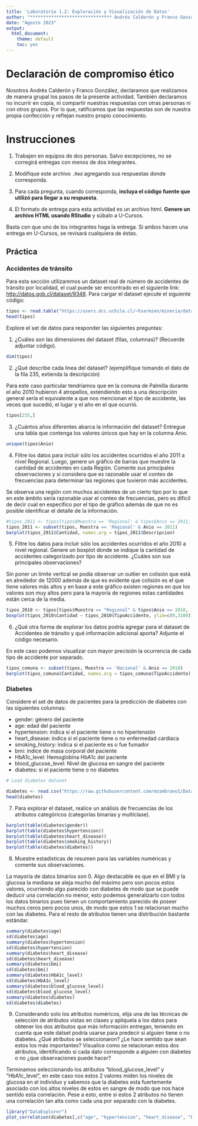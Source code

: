 ```yaml
---
title: 'Laboratorio 1.2: Exploración y Visualización de Datos'
author: "******************************* Andrés Calderón y Franco González *******************************"
date: "Agosto 2023"
output: 
  html_document: 
    theme: default
    toc: yes
---
```


# Declaración de compromiso ético

Nosotros Andrés Calderón y Franco González, declaramos que realizamos de manera grupal los pasos de la presente actividad. También declaramos no incurrir en copia, ni compartir nuestras respuestas con otras personas ni con otros grupos. Por lo que, ratificamos que las respuestas son de nuestra propia confección y reflejan nuestro propio conocimiento.

# Instrucciones

1.  Trabajen en equipos de dos personas. Salvo excepciones, no se corregirá entregas con menos de dos integrantes.

2.  Modifique este archivo `.Rmd` agregando sus respuestas donde corresponda.

3.  Para cada pregunta, cuando corresponda, **incluya el código fuente que utilizó para llegar a su respuesta**.

4.  El formato de entrega para esta actividad es un archivo html. **Genere un archivo HTML usando RStudio** y súbalo a U-Cursos.

Basta con que uno de los integrantes haga la entrega. Si ambos hacen una entrega en U-Cursos, se revisará cualquiera de éstas.

## Práctica

### Accidentes de tránsito

Para esta sección utilizaremos un dataset real de número de accidentes de tránsito por localidad, el cual puede ser encontrado en el siguiente link: <http://datos.gob.cl/dataset/9348>. Para cargar el dataset ejecute el siguiente código:

```r
tipos <- read.table("https://users.dcc.uchile.cl/~hsarmien/mineria/datasets/accidentes_2010_2011.txt")
head(tipos)
```

Explore el set de datos para responder las siguientes preguntas:

1.  ¿Cuáles son las dimensiones del dataset (filas, columnas)? (Recuerde adjuntar código).

```r
dim(tipos)
```

2.  ¿Qué describe cada línea del dataset? (ejemplifique tomando el dato de la fila 235, extienda la descripción)

Para este caso particular tendríamos que en la comuna de Palmilla durante el año 2010 hubieron 4 atropellos, extendiendo esto a una descripción general sería el equivalente a que nos mencionan el tipo de accidente, las veces que sucedió, el lugar y el año en el que ocurrió.

```r
tipos[235,]
```

3.  ¿Cuántos años diferentes abarca la información del dataset? Entregue una tabla que contenga los valores únicos que hay en la columna Anio.

```r
unique(tipos$Anio)
```

4.  Filtre los datos para incluir sólo los accidentes ocurridos el año 2011 a nivel Regional. Luego, genere un gráfico de barras que muestre la cantidad de accidentes en cada Región. Comente sus principales observaciones y si considera que es razonable usar el conteo de frecuencias para determinar las regiones que tuvieron más accidentes.

Se observa una región con muchos accidentes de un cierto tipo por lo que en este ámbito sería razonable usar el conteo de frecuencias, pero es díficil de decir cual en específico por el tipo de gráfico además de que no es posible identificar el detalle de la información.

```r
#tipos_2011 <- tipos[tipos$Muestra == 'Regional' & tipos$Anio == 2011, ]
tipos_2011 <- subset(tipos, Muestra == 'Regional' & Anio == 2011)
barplot(tipos_2011$Cantidad, names.arg = tipos_2011$Descripcion)
```

5.  Filtre los datos para incluir sólo los accidentes ocurridos el año 2010 a nivel regional. Genere un boxplot donde se indique la cantidad de accidentes categorizado por tipo de accidente. ¿Cuáles son sus principales observaciones?

Sin poner un límite vertical se podía observar un outlier en colisión que está en alrededor de 12000 además de que es evidente que colisión es el que tiene valores más altos y en base a este gráfico existen regiones en que los valores son muy altos pero para la mayoría de regiones estas cantidades están cerca de la media.
```r
tipos_2010 <- tipos[tipos$Muestra == "Regional" & tipos$Anio == 2010, ]
boxplot(tipos_2010$Cantidad ~ tipos_2010$TipoAccidente, ylim=c(0,3100))
```

6.  ¿Qué otra forma de explorar los datos podría agregar para el dataset de Accidentes de tránsito y qué información adicional aporta? Adjunte el código necesario.

En este caso podemos visualizar con mayor precisión la ocurrencia de cada tipo de accidente por separado.

```r
tipos_comuna <- subset(tipos, Muestra == 'Nacional' & Anio == 2010)
barplot(tipos_comuna$Cantidad, names.arg = tipos_comuna$TipoAccidente)
```

### Diabetes

Considere el set de datos de pacientes para la predicción de diabetes con las siguientes columnas:

-   gender: género del paciente
-   age: edad del paciente
-   hypertension: indica si el paciente tiene o no hipertensión
-   heart_disease: indica si el paciente tiene o no enfermedad cardiaca
-   smoking_history: indica si el paciente es o fue fumador
-   bmi: indice de masa corporal del paciente
-   HbA1c_level: Hemoglobina HbA1c del paciente
-   blood_glucose_level: Nivel de glucosa en sangre del paciente
-   diabetes: si el paciente tiene o no diabetes

```r
# Load diabetes dataset

diabetes <- read.csv("https://raw.githubusercontent.com/mzambrano1/Datasets-CC5205-otono-2023/master/lab1.2%202023-2/diabetes_prediction_dataset.csv")
head(diabetes)
```

7.  Para explorar el dataset, realice un análisis de frecuencias de los atributos categóricos (categorías binarias y multiclase).

```r
barplot(table(diabetes$gender))
barplot(table(diabetes$hypertension))
barplot(table(diabetes$heart_disease))
barplot(table(diabetes$smoking_history))
barplot(table(diabetes$diabetes))
```

8.  Muestre estadísticas de resumen para las variables numéricas y comente sus observaciones.

La mayoría de datos binarios son 0. Algo destacable es que en el BMI y la glucosa la mediana se aleja mucho del máximo pero son pocos estos valores, ocurriendo algo parecido con diabetes de modo que se puede deducir una correlación no menor, esto podemos generalizarlo con todos los datos binarios pues tienen un comportamiento parecido de poseer muchos ceros pero pocos unos, de modo que estos 1 se relacionan mucho con las diabetes. Para el resto de atributos tienen una distribución bastante estándar.

```r
summary(diabetes$age)
sd(diabetes$age)
summary(diabetes$hypertension)
sd(diabetes$hypertension)
summary(diabetes$heart_disease)
sd(diabetes$heart_disease)
summary(diabetes$bmi)
sd(diabetes$bmi)
summary(diabetes$HbA1c_level)
sd(diabetes$HbA1c_level)
summary(diabetes$blood_glucose_level)
sd(diabetes$blood_glucose_level)
summary(diabetes$diabetes)
sd(diabetes$diabetes)
```

9.  Considerando solo los atributos numéricos, elija una de las técnicas de selección de atributos vistas en clases y apliquela a los datos para obtener los dos atributos que más información entregan, teniendo en cuenta que este datset podría usarse para predecir si alguien tiene o no diabetes. ¿Qué atributos se seleccionaron? ¿Le hace sentido que sean estos los más importantes? Visualice como se relacionan estos dos atributos, identificando si cada dato corresponde a alguien con diabetes o no ¿que observaciones puede hacer?

Terminamos seleccionando los atributos "blood_glucose_level" y "HbA1c_level", en este caso nos estos 2 valores miden los niveles de glucosa en el individuo y sabemos que la diabetes esta fuertemente asociado con los altos niveles de estos en sangre de modo que nos hace sentido esta correlación. Pese a esto, entre sí estos 2 atributos no tienen una correlación tan alta como cada una por separado con la diabetes.

```r
library("DataExplorer")
plot_correlation(diabetes[,c("age", "hypertension", "heart_disease", "bmi", "HbA1c_level", "blood_glucose_level", "diabetes")])
```
